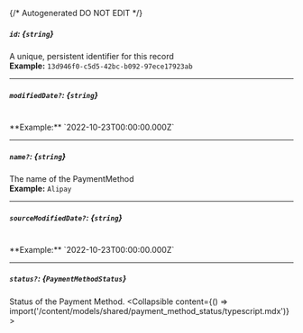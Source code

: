 {/* Autogenerated DO NOT EDIT  */}

##### `id`: *{`string`}*
A unique, persistent identifier for this record
<br/>
**Example:** `13d946f0-c5d5-42bc-b092-97ece17923ab`

---
##### `modifiedDate?`: *{`string`}*
<br/>
**Example:** `2022-10-23T00:00:00.000Z`

---
##### `name?`: *{`string`}*
The name of the PaymentMethod
<br/>
**Example:** `Alipay`

---
##### `sourceModifiedDate?`: *{`string`}*
<br/>
**Example:** `2022-10-23T00:00:00.000Z`

---
##### `status?`: *{`PaymentMethodStatus`}*
Status of the Payment Method.
<Collapsible content={() => import('/content/models/shared/payment_method_status/typescript.mdx')}>
</Collapsible>

